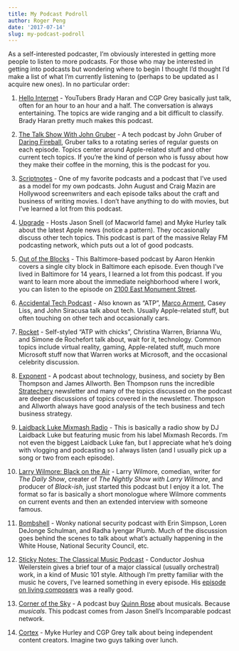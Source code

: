```yaml
---
title: My Podcast Podroll
author: Roger Peng
date: '2017-07-14'
slug: my-podcast-podroll
---
```


As a self-interested podcaster, I'm obviously interested in getting more people to listen to more podcasts. For those who may be interested in getting into podcasts but wondering where to begin I thought I'd thought I'd make a list of what I'm currently listening to (perhaps to be updated as I acquire new ones). In no particular order:

1. [Hello Internet](http://www.hellointernet.fm) - YouTubers Brady Haran and CGP Grey basically just talk, often for an hour to an hour and a half. The conversation is always entertaining. The topics are wide ranging and a bit difficult to classify. Brady Haran pretty much makes this podcast. 

2. [The Talk Show With John Gruber](https://daringfireball.net/thetalkshow/) - A tech podcast by John Gruber of [Daring Fireball](https://daringfireball.net), Gruber talks to a rotating series of regular guests on each episode. Topics center around Apple-related stuff and other current tech topics. If you're the kind of person who is fussy about how they make their coffee in the morning, this is the podcast for you.

3. [Scriptnotes](http://scriptnotes.net) - One of my favorite podcasts and a podcast that I've used as a model for my own podcasts. John August and Craig Mazin are Hollywood screenwriters and each episode talks about the craft and business of writing movies. I don't have anything to do with movies, but I've learned a lot from this podcast.

4. [Upgrade](https://www.relay.fm/upgrade) - Hosts Jason Snell (of Macworld fame) and Myke Hurley talk about the latest Apple news (notice a pattern). They occasionally discuss other tech topics. This podcast is part of the massive Relay FM podcasting network, which puts out a lot of good podcasts.

5. [Out of the Blocks](http://wypr.org/programs/out-blocks) - This Baltimore-based podcast by Aaron Henkin covers a single city block in Baltimore each episode. Even though I've lived in Baltimore for 14 years, I learned a lot from this podcast. If you want to learn more about the immediate neighborhood where I work, you can listen to the episode on [2100 East Monument Street](https://overcast.fm/+H43Ql8sZk).

6. [Accidental Tech Podcast](http://atp.fm) - Also known as "ATP", [Marco Arment](https://marco.org), Casey Liss, and John Siracusa talk about tech. Usually Apple-related stuff, but often touching on other tech and occasionally cars. 

7. [Rocket](https://www.relay.fm/rocket) - Self-styled "ATP with chicks", Christina Warren, Brianna Wu, and Simone de Rochefort talk about, wait for it, technology. Common topics include virtual reality, gaming, Apple-related stuff, much more Microsoft stuff now that Warren works at Microsoft, and the occasional celebrity discussion.

8. [Exponent](http://exponent.fm) - A podcast about technology, business, and society by Ben Thompson and James Allworth. Ben Thompson runs the incredible [Stratechery](https://stratechery.com) newsletter and many of the topics discussed on the podcast are deeper discussions of topics covered in the newsletter. Thompson and Allworth always have good analysis of the tech business and tech business strategy. 

9. [Laidback Luke Mixmash Radio](https://itunes.apple.com/us/podcast/laidback-luke-mixmash-radio/id655643320?mt=2) - This is basically a radio show by DJ Laidback Luke but featuring music from his label Mixmash Records. I'm not even the biggest Laidback Luke fan, but I appreciate what he's doing with vlogging and podcasting so I always listen (and I usually pick up a song or two from each episode).

10. [Larry Wilmore: Black on the Air](https://theringer.com/larry-wilmore-black-on-the-air-podcast-d9c4bfa76be6) - Larry Wilmore, comedian, writer for *The Daily Show*, creater of *The Nightly Show with Larry Wilmore*, and producer of *Black-ish*, just started this podcast but I enjoy it a lot. The format so far is basically a short monologue where Wilmore comments on current events and then an extended interview with someone famous. 

11. [Bombshell](http://bombshell.libsyn.com) - Wonky national security podcast with Erin Simpson, Loren DeJonge Schulman, and Radha Iyengar Plumb. Much of the discussion goes behind the scenes to talk about what's actually happening in the White House, National Security Council, etc.


12. [Sticky Notes: The Classical Music Podcast](http://stickynotespodcast.libsyn.com) - Conductor Joshua Weilerstein gives a brief tour of a major classical (usually orchestral) work, in a kind of Music 101 style. Although I'm pretty familiar with the music he covers, I've learned something in every episode. His [episode on living composers](http://stickynotespodcast.libsyn.com/episode-21-10-living-composers-you-need-to-know-about) was a really good.


13. [Corner of the Sky](https://www.theincomparable.com/cots/) - A podcast buy [Quinn Rose](https://twitter.com/aspiringrobotfm) about musicals. Because *musicals*. This podcast comes from Jason Snell's Incomparable podcast network. 

14. [Cortex](https://www.relay.fm/cortex) - Myke Hurley and CGP Grey talk about being independent content creators. Imagine two guys talking over lunch. 



































